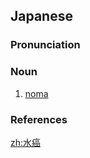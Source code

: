 ==Japanese==
{{ja-kanjitab|すい|がん|yomi=o}}

===Pronunciation===
{{ja-pron|yomi=o|すいがん|acc=0|acc_ref=DJR}}

===Noun===
{{ja-noun|すいがん}}

# {{lb|ja|disease|sort=すいがん}} [[noma]]

===References===
<references/>

[[zh:水癌]]